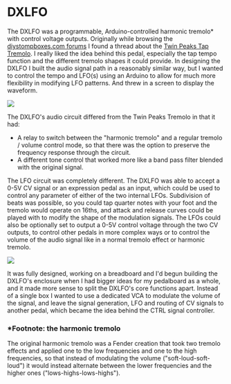 
# DXLFO

The DXLFO was a programmable, Arduino-controlled harmonic tremolo* with control voltage outputs. Originally while browsing the [diystompboxes.com forums](http://www.diystompboxes.com/smfforum/) I found a thread about the [Twin Peaks Tap Tremolo](http://www.diystompboxes.com/smfforum/index.php?topic=103714.0). I really liked the idea behind this pedal, especially the tap tempo function and the different tremolo shapes it could provide. In designing the DXLFO I built the audio signal path in a reasonably similar way, but I wanted to control the tempo and LFO(s) using an Arduino to allow for much more flexibility in modifying LFO patterns. And threw in a screen to display the waveform.

<Image src={Dxlfo} />

The DXLFO's audio circuit differed from the Twin Peaks Tremolo in that it had:
* A relay to switch between the "harmonic tremolo" and a regular tremolo / volume control mode, so that there was the option to preserve the frequency response through the circuit.
* A different tone control that worked more like a band pass filter blended with the original signal.

The LFO circuit was completely different. The DXLFO was able to accept a 0-5V CV signal or an expression pedal as an input, which could be used to control any parameter of either of the two internal LFOs. Subdivision of beats was possible, so you could tap quarter notes with your foot and the tremolo would operate on 16ths, and attack and release curves could be played with to modify the shape of the modulation signals. The LFOs could also be optionally set to output a 0-5V control voltage through the two CV outputs, to control other pedals in more complex ways or to control the volume of the audio signal like in a normal tremolo effect or harmonic tremolo.

<Image src={DxlfoApart} />

It was fully designed, working on a breadboard and I'd begun building the DXLFO's enclosure when I had bigger ideas for my pedalboard as a whole, and it made more sense to split the DXLFO's core functions apart. Instead of a single box I wanted to use a <Link to="/effects-pedals/shoosh">dedicated VCA</Link> to modulate the volume of the signal, and leave the signal generation, LFO and routing of CV signals to another pedal, which became the idea behind the <Link to="/effects-pedals/ctrl">CTRL signal controller</Link>.

### *Footnote: the harmonic tremolo

The original harmonic tremolo was a Fender creation that took two tremolo effects and applied one to the low frequencies and one to the high frequencies, so that instead of modulating the volume ("soft-loud-soft-loud") it would instead alternate between the lower frequencies and the higher ones ("lows-highs-lows-highs").

<Disqus />
